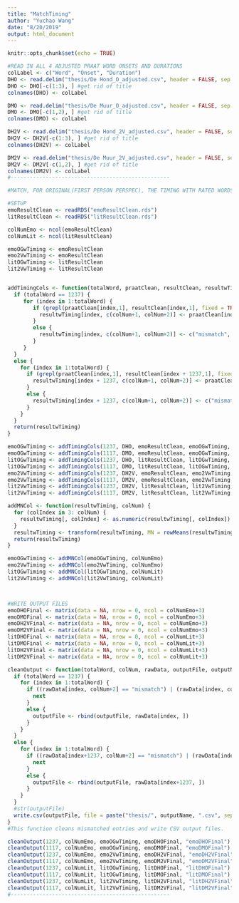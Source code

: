 ```yaml
---
title: "MatchTiming"
author: "Yuchao Wang"
date: "8/20/2019"
output: html_document
---
```


```r
knitr::opts_chunk$set(echo = TRUE)
```

```r

#READ IN ALL 4 ADJUSTED PRAAT WORD ONSETS AND DURATIONS
colLabel <- c("Word", "Onset", "Duration")
DHO <- read.delim("thesis/De Hond_O_adjusted.csv", header = FALSE, sep = ",", stringsAsFactors = FALSE)
DHO <- DHO[-c(1:3), ] #get rid of title
colnames(DHO) <- colLabel

DMO <- read.delim("thesis/De Muur_O_adjusted.csv", header = FALSE, sep = ",", stringsAsFactors = FALSE)
DMO <- DMO[-c(1,2), ] #get rid of title
colnames(DMO) <- colLabel

DH2V <- read.delim("thesis/De Hond_2V_adjusted.csv", header = FALSE, sep = ",", stringsAsFactors = FALSE)
DH2V <- DH2V[-c(1:3), ] #get rid of title
colnames(DH2V) <- colLabel

DM2V <- read.delim("thesis/De Muur_2V_adjusted.csv", header = FALSE, sep = ",", stringsAsFactors = FALSE)
DM2V <- DM2V[-c(1,2), ] #get rid of title
colnames(DM2V) <- colLabel
#--------------------------------------------------

#MATCH, FOR ORIGINAL(FIRST PERSON PERSPEC), THE TIMING WITH RATED WORDS

#SETUP 
emoResultClean <- readRDS("emoResultClean.rds")
litResultClean <- readRDS("litResultClean.rds")

colNumEmo <- ncol(emoResultClean)
colNumLit <- ncol(litResultClean)

emoOGwTiming <- emoResultClean
emo2VwTiming <- emoResultClean
litOGwTiming <- litResultClean
lit2VwTiming <- litResultClean


addTimingCols <- function(totalWord, praatClean, resultClean, resultwTiming, colNum) {
  if (totalWord == 1237) {
     for (index in 1:totalWord) {
        if (grepl(praatClean[index,1], resultClean[index,1], fixed = TRUE)) {
          resultwTiming[index, c(colNum+1, colNum+2)] <- praatClean[index, c(2,3)]
        }
        else {
          resultwTiming[index, c(colNum+1, colNum+2)] <- c("mismatch", "mismatch")
        }
     }
  }
  else {
    for (index in 1:totalWord) {
      if (grepl(praatClean[index,1], resultClean[index + 1237,1], fixed = TRUE)) {
        resultwTiming[index + 1237, c(colNum+1, colNum+2)] <- praatClean[index, c(2,3)]
      }
      else {
        resultwTiming[index + 1237, c(colNum+1, colNum+2)] <- c("mismatch", "mismatch")
      }
    }
  }
  return(resultwTiming)
}

emoOGwTiming <- addTimingCols(1237, DHO, emoResultClean, emoOGwTiming, colNumEmo)
emoOGwTiming <- addTimingCols(1117, DMO, emoResultClean, emoOGwTiming, colNumEmo)
litOGwTiming <- addTimingCols(1237, DHO, litResultClean, litOGwTiming, colNumLit)
litOGwTiming <- addTimingCols(1117, DMO, litResultClean, litOGwTiming, colNumLit)
emo2VwTiming <- addTimingCols(1237, DH2V, emoResultClean, emo2VwTiming, colNumEmo)
emo2VwTiming <- addTimingCols(1117, DM2V, emoResultClean, emo2VwTiming, colNumEmo)
lit2VwTiming <- addTimingCols(1237, DH2V, litResultClean, lit2VwTiming, colNumLit)
lit2VwTiming <- addTimingCols(1117, DM2V, litResultClean, lit2VwTiming, colNumLit)

addMNCol <- function(resultwTiming, colNum) {
  for (colIndex in 3: colNum) { 
    resultwTiming[, colIndex] <- as.numeric(resultwTiming[, colIndex])
  }
  resultwTiming <- transform(resultwTiming, MN = rowMeans(resultwTiming[ ,3:colNum], na.rm = TRUE))
  return(resultwTiming)
}

emoOGwTiming <- addMNCol(emoOGwTiming, colNumEmo)
emo2VwTiming <- addMNCol(emo2VwTiming, colNumEmo)
litOGwTiming <- addMNCol(litOGwTiming, colNumLit)
lit2VwTiming <- addMNCol(lit2VwTiming, colNumLit)



#WRITE OUTPUT FILES
emoDHOFinal <- matrix(data = NA, nrow = 0, ncol = colNumEmo+3)
emoDMOFinal <- matrix(data = NA, nrow = 0, ncol = colNumEmo+3)
emoDH2VFinal <- matrix(data = NA, nrow = 0, ncol = colNumEmo+3)
emoDM2VFinal <- matrix(data = NA, nrow = 0, ncol = colNumEmo+3)
litDHOFinal <- matrix(data = NA, nrow = 0, ncol = colNumLit+3)
litDMOFinal <- matrix(data = NA, nrow = 0, ncol = colNumLit+3)
litDH2VFinal <- matrix(data = NA, nrow = 0, ncol = colNumLit+3)
litDM2VFinal <- matrix(data = NA, nrow = 0, ncol = colNumLit+3)

cleanOutput <- function(totalWord, colNum, rawData, outputFile, outputName) {
  if (totalWord == 1237) {
    for (index in 1:totalWord) {
      if ((rawData[index, colNum+2] == "mismatch") | (rawData[index, colNum+2] == "0")) {
        next
      }
      else {
        outputFile <- rbind(outputFile, rawData[index, ])
      }
    }
  }
  else {
    for (index in 1:totalWord) {
      if ((rawData[index+1237, colNum+2] == "mismatch") | (rawData[index+1237, colNum+2] == "0")) {
        next
      }
      else {
        outputFile <- rbind(outputFile, rawData[index+1237, ])
      }
    }
  }
  #str(outputFile)
  write.csv(outputFile, file = paste("thesis/", outputName, ".csv", sep=""))
}
#This function cleans mismatched entries and write CSV output files. 

cleanOutput(1237, colNumEmo, emoOGwTiming, emoDHOFinal, "emoDHOFinal")
cleanOutput(1117, colNumEmo, emoOGwTiming, emoDMOFinal, "emoDMOFinal")
cleanOutput(1237, colNumEmo, emo2VwTiming, emoDH2VFinal, "emoDH2VFinal")
cleanOutput(1117, colNumEmo, emo2VwTiming, emoDM2VFinal, "emoDM2VFinal")
cleanOutput(1237, colNumLit, litOGwTiming, litDHOFinal, "litDHOFinal")
cleanOutput(1117, colNumLit, litOGwTiming, litDMOFinal, "litDMOFinal")
cleanOutput(1237, colNumLit, lit2VwTiming, litDH2VFinal, "litDH2VFinal")
cleanOutput(1117, colNumLit, lit2VwTiming, litDM2VFinal, "litDM2VFinal")
#-------------------------------------------------- 

```


